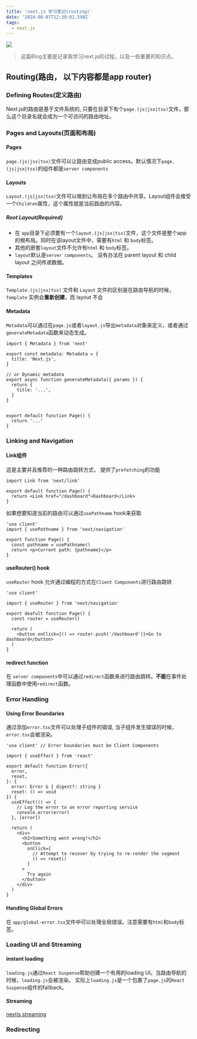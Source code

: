 ```yaml
---
title: 'next.js 学习笔记(routing)'
date: '2024-08-07T12:38:02.598Z'
tags:
  - next.js
---
```


<img className="rounded-xl" src="/images/learn-next/top.webp" />

> 这篇Blog主要是记录我学习next.js的过程，以及一些重要的知识点。

## Routing(路由， 以下内容都是app router)

### Defining Routes(定义路由)
Next.js的路由是基于文件系统的, 只要在目录下有个`page.(js|jsx|tsx)`文件，那么这个目录名就会成为一个可访问的路由地址。

### Pages and Layouts(页面和布局)

#### Pages

`page.(js|jsx|tsx)`文件可以让路由变成public access。默认情况下`page.(js|jsx|tsx)`的组件都是`server components`

#### Layouts
`Layout.(js|jsx|tsx)`文件可以做到让布局在多个路由中共享。Layout组件会接受一个`Children`属性，这个属性就是当前路由的内容。

##### Root Layout(Required)
- 在 `app`目录下必须要有一个`layout.(js|jsx|tsx)`文件，这个文件是整个app的根布局。同时在该layout文件中，需要有`html` 和 `body`标签。
- 其他的嵌套`layout`文件不允许有`html` 和 `body`标签。
- `layout`默认是`server components`。 没有办法在 parent layout 和 child layout 之间传递数据。

#### Templates
`Template.(js|jsx|tsx)` 文件和 `Layout` 文件的区别是在路由导航的时候， `Template` 实例会**重新创建**，而 layout 不会

#### Metadata
`Metadata`可以通过在`page.js`或者`layout.js`导出`metadata`对象来定义，或者通过`generateMetadata`函数来动态生成。
```tsx
import { Metadata } from 'next'

export const metadata: Metadata = {
  title: 'Next.js',
}

// or Dynamic metadata
export async function generateMetadata({ params }) {
  return {
    title: '...',
  }
}


export default function Page() {
  return '...'
}
```

### Linking and Navigation

#### Link组件
这是主要并且推荐的一种路由跳转方式， 提供了`prefetching`的功能
```tsx
import Link from 'next/link'

export default function Page() {
  return <Link href="/dashboard">Dashboard</Link>
}
```
如果想要知道当前的路由可以通过`usePathname` hook来获取
```tsx
'use client'
import { usePathname } from 'next/navigation'

export function Page() {
  const pathname = usePathname()
  return <p>Current path: {pathname}</p>
}
```
#### useRouter() hook
`useRouter` hook 允许通过编程的方式在`Client Components`进行路由跳转

```tsx
'use client'

import { useRouter } from 'next/navigation'

export deafult function Page() {
  const router = useRouter()

  return (
    <button onClick={() => router.push('/dashboard')}>Go to dashboard</button>
  )
}
```

#### redirect function
在 `server components`中可以通过`redirect`函数来进行路由跳转。**不能**在事件处理函数中使用`redirect`函数。

### Error Handling
#### Using Error Boundaries
通过添加`error.tsx`文件可以处理子组件的错误, 当子组件发生错误的时候，`error.tsx`会被渲染。
```tsx
'use client' // Error boundaries must be Client Components

import { useEffect } from 'react'

export default function Error({
  error,
  reset,
}: {
  error: Error & { digest?: string }
  reset: () => void
}) {
  useEffect(() => {
    // Log the error to an error reporting service
    console.error(error)
  }, [error])

  return (
    <div>
      <h2>Something went wrong!</h2>
      <button
        onClick={
          // Attempt to recover by trying to re-render the segment
          () => reset()
        }
      >
        Try again
      </button>
    </div>
  )
}
```

#### Handling Global Errors
在 `app/global-error.tsx`文件中可以处理全局错误。注意需要有`html`和`body`标签。


### Loading UI and Streaming
#### instant loading
`loading.js`通过`React Suspense`帮助创建一个有用的loading UI。当路由导航的时候，`loading.js`会被渲染。
实际上`loading.js`是一个包裹了`page.js`的`React Suspense`组件的fallback。

#### Streaming
[nextjs streaming](https://nextjs.org/docs/app/building-your-application/routing/loading-ui-and-streaming#what-is-streaming)

### Redirecting


